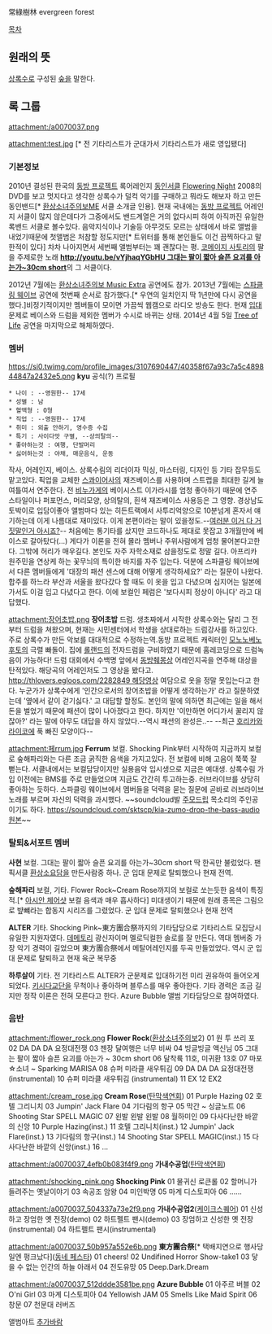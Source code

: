 常綠樹林
evergreen forest

[[목차]]
== 원래의 뜻 ==
[[상록수]]로 구성된 [[숲]]을 말한다.

== 록 그룹 ==
attachment:/a0070037.png

attachment:test.jpg
[* 전 기타리스트가 군대가서 기타리스트가 새로 영입됐다]
=== 기본정보 ===
2010년 결성된 한국의 [[동방 프로젝트]] 록어레인지 [[동인서클]]
[[Flowering Night]] 2008의 DVD를 보고 멋지다고 생각한 상록수가 덜컥 악기를 구매하고 뭐라도 해보자 하고 만든 동인밴드[* [[환상소녀주의보]]ME 서클 소개글 인용]. 현재 국내에는 [[동방 프로젝트]] 어레인지 서클이 많지 않은데다가 그중에서도 밴드계열은 거의 없다시피 하여 아직까진 유일한 록밴드 서클로 볼수있다.
음악지식이나 기술등 아무것도 모르는 상태에서 바로 앨범을 내었기때문에 첫앨범은 처참할 정도지만[* 트위터를 통해 본인들도 이건 끔찍하다고 말한적이 있다] 차차 나아지면서 세번째 앨범부터는 꽤 괜찮다는 평.
[[코메이지 사토리]]의 팔을 주제로한 노래 '''[[http://youtu.be/vYjhaqYGbHU 그대는 팔이 짧아 슬픈 요괴를 아는가~30cm short]]'''의 그 서클이다.

2012년 7월에는 [[환상소녀주의보#s-4|환상소녀주의보 Music Extra]] 공연에도 참가. 2013년 7월에는 [[스파클링 웨이브]] 공연에 첫번째 순서로 참가했다.[* 우연의 일치인지 딱 1년만에 다시 공연을 했다.]비정기적이지만 멤버들이 모이면 가끔씩 웹캠으로 라디오 방송도 한다.
현재 [[입대]] 문제로 베이스와 드럼을 제외한 멤버가 수시로 바뀌는 상태.
2014년 4월 5일 [[TREE OF LIFE#s-2|Tree of Life]] 공연을 마지막으로 해체하였다.


=== 멤버 ===
https://si0.twimg.com/profile_images/3107690447/40358f67a93c7a5c489844847a2432e5.png
'''kyu'''
공식(?) 프로필
 * 나이 : --영원한-- 17세
 * 성별 : 남
 * 혈액형 : O형
 * 직업 : --영원한-- 17세
 * 취미 : 외출 안하기, 영수증 수집
 * 특기 : 사이다맛 구별, --상의탈의--
 * 좋아하는것 : 여행, 단발머리
 * 싫어하는것 : 야채, 매운음식, 운동
작사, 어레인지, 베이스.
상록수림의 리더이자 믹싱, 마스터링, 디자인 등 기타 잡무등도 맡고있다.
픽업을 교체한 [[스콰이어]]사의 재즈베이스를 사용하며 스트랩을 최대한 길게 늘여틀여서 연주한다. 전 [[비누가게]]의 베이시스트 이가라시를 엄청 좋아하기 때문에 연주 스타일이나 퍼포먼스, 머리모양, 상의탈의, 흰색 재즈베이스 사용등은 그 영향. 
경상남도 토박이로 입담이좋아 앨범마다 있는 히든트랙에서 사투리억양으로 10분넘게 혼자서 얘기하는데 이게 나름대로 재미있다. 이게 본편이라는 말이 있을정도.--[[여러분 이거 다 거짓말인거 아시죠?]]--
처음에는 통기타를 샀지만 코드하나도 제대로 못잡고 3개월만에 베이스로 갈아탔다(...)
게다가 이론을 전혀 몰라 멤버나 주위사람에게 엄청 물어본다고한다.
그밖에 허리가 매우길다. 본인도 자주 자학소재로 삼을정도로 정말 길다.
아프리카 원주민을 연상케 하는 꽃무늬의 특이한 바지를 자주 입는다. 덕분에 스파클링 웨이브에서 다른 멤버들에게 '대장의 패션 센스에 대해 어떻게 생각하세요?' 라는 질문이 나왔다. 합주를 하느라 부산과 서울을 왔다갔다 할 때도 이 옷을 입고 다녔으며 심지어는 일본에 가서도 이걸 입고 다녔다고 한다. 이에 보컬인 페럼은 '보다시피 정상이 아니다' 라고 대답했다. 


attachment:장어초밥.png
'''장어초밥'''
드럼.
생초짜에서 시작한 상록수와는 달리 그 전부터 드럼을 쳐왔으며, 현재는 시민센터에서 학생을 상대로하는 드럼강사를 하고있다.
주로 상록수가 만든 악보를 대대적으로 수정하는역.동방 프로젝트 캐릭터인 [[모노노베노 후토]]의 극렬 빠돌이.
집에 [[롤랜드]]의 전자드럼을 구비하였기 때문에 홈레코딩으로 드럼녹음이 가능하다!
드럼 대회에서 수백명 앞에서 [[동방췌몽상]] 어레인지곡을 연주해 대상을 탄적있다. 해당곡의 어레인저도 그 영상을 봤다고. [[http://thlovers.egloos.com/2282849 해당영상]]
여담으로 옷을 정말 못입는다고 한다. 누군가가 상록수에게 '인간으로서의 장어초밥을 어떻게 생각하는가' 라고 질문하였는데 '옆에서 같이 걷기싫다.' 고 대답할 할정도.
본인의 말에 의하면 최근에는 일을 해서 돈을 벌었기 때문에 패션이 많이 나아졌다고 한다. 하지만 '이만하면 어디가서 꿀리지 않잖아?' 라는 말에 아무도 대답을 하지 않았다.--역시 패션의 완성은..-- --최근 [[호리카와 라이코]]에 푹 빠진 모양이다--


attachment:페rrum.jpg
'''Ferrum'''
보컬.
Shocking Pink부터 시작하여 지금까지 보컬로 숲해파리와는 다른 조금 굵직한 음색을 가지고있다.
전 보컬에 비해 고음이 쭉쭉 잘 뻗는다. 
서클내에서는 보컬담당이지만 실용음악 입시생으로 지금은 예대생.
상록수림 가입 이전에는 BMS를 주로 만들었으며 지금도 간간히 투고하는중.
러브라이브를 상당히 좋아하는 듯하다. 스파클링 웨이브에서 멤버들을 덕력을 묻는 질문에 곧바로 러브라이브 노래를 부르며 자신의 덕력을 과시했다.
~~soundcloud발 [[주모드립#s-3|주모드립]] 목소리의 주인공이기도 하다. [[https://soundcloud.com/sktscp/kia-zumo-drop-the-bass-audio 원본]]~~

=== 탈퇴&서포트 멤버 ===
'''사현'''
보컬.
그대는 팔이 짧아 슬픈 요괴를 아는가~30cm short 딱 한곡만 불렀었다.
팬픽서클 [[환상소요담]]을 만든사람중 하나.
군 입대 문제로 탈퇴했으나 현재 전역.

'''숲해파리'''
보컬, 기타.
Flower Rock~Cream Rose까지의 보컬로 쏘는듯한 음색이 특징적.[* [[아시안 체어샷]] 보컬 음색과 매우 흡사하다]
미대생이기 때문에 원래 종목은 그림으로 뱦뺴라는 합동지 시리즈를 그렸었다.
군 입대 문제로 탈퇴했으나 현재 전역


'''ALTER'''
기타.
Shocking Pink~東方團合祭까지의 기타담당으로 기타리스트 모집당시 유일한 지원자였다.
[[데메토리]] 광신자이며 멜로딕컬한 솔로를 잘 만든다.
역대 멤버중 가장 악기 경력이 길었으며 東方團合祭에서 메탈어레인지를 두곡 만들었었다.
역시 군 입대 문제로 탈퇴하고 현재 육군 복무중


'''하루살이'''
기타.
전 기타리스트 ALTER가 군문제로 입대하기전 미리 권유하여 들어오게 되었다.
[[키시다교단]]을 무척이나 좋아하며 블루스를 매우 좋아한다.
기타 경력은 조금 길지만 정작 이론은 전혀 모른다고 한다.
Azure Bubble 앨범 기타담당으로 참여하였다.
=== 음반 ===
attachment:/flower_rock.png
'''Flower Rock'''([[환상소녀주의보]]2)
01 원 투 쓰리 포
02 DA DA DA 요정대전쟁
03 젠장 달여행은 너무 비싸
04 빙글빙글 액신님
05 그대는 팔이 짧아 슬픈 요괴를 아는가 ~ 30cm short 
06 달착륙 11호, 미귀환 13호
07 마포☆소녀 ~ Sparking MARISA
08 슈퍼 미라클 새우튀김
09 DA DA DA 요정대전쟁 (instrumental)
10 슈퍼 미라클 새우튀김 (instrumental) 
11 EX
12 EX2

attachment:/cream_rose.jpg
'''Cream Rose'''([[탄막색연회]])
01 Purple Hazing
02 호텔 그리니치
03 Jumpin' Jack Flare
04 기다림의 항구
05 막간 ~ 싱글노트
06 Shooting Star SPELL MAGIC
07 왼발 왼발 왼발
08 월하미인
09 다사다난한 바깥의 신앙
10 Purple Hazing(inst.)
11 호텔 그리니치(inst.)
12 Jumpin' Jack Flare(inst.)
13 기다림의 항구(inst.)
14 Shooting Star SPELL MAGIC(inst.)
15 다사다난한 바깥의 신앙(inst.)
16 ...

attachment:/a0070037_4efb0b083f4f9.png
'''가내수공업'''([[탄막색연회]])

attachment:/shocking_pink.png
'''Shocking Pink'''
01 물귀신 로큰롤
02 할머니가 들려주는 옛날이야기
03 속공조 암왕
04 미인박명
05 마계 디스토피아
06 ......

attachment:/a0070037_504337a73e2f9.png
'''가내수공업2'''([[케이크스퀘어]])
01 신성하고 장엄한 옛 전장(demo)
02 하트펠트 팬시(demo)
03 장엄하고 신성한 옛 전장(instrumental)
04 하트펠트 팬시(instrumental)

attachment:/a0070037_50b957a552e6b.png
'''東方團合祭'''[* 택배지연으로 행사당일엔 펑크났다]([[동네 페스타]])
01 cheers!
02 Undifined Horror Show-take1
03 닿을 수 없는 인간의 하늘 아래서
04 전도유망
05 Deep.Dark.Dream

attachment:/a0070037_512ddde3581be.png
'''Azure Bubble'''
01 아주르 버블
02 O'ni Girl
03 마계 디스토피아
04 Yellowish JAM
05 Smells Like Maid Spirit
06 창문
07 천문대 러버즈

앨범아트 [[추가바람]]
